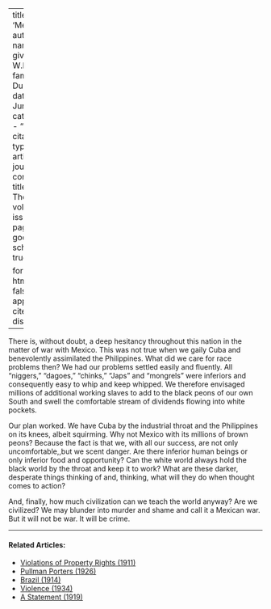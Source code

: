 
---
title: 'Mexico'
author:
  - name:
      given: W.E.B.
      family: Du Bois
date: Jun. 1914
categories: 
  - ""
citation: 
  type: article-journal
  container-title: The Crisis
  volume: 8
  issue: 2
  page: 79
google-scholar: true

format:
  html:
    toc: false
    appendix-cite-as: display
---



There is, without doubt, a deep hesitancy throughout this nation in the
matter of war with Mexico. This was not true when we gaily Cuba and
benevolently assimilated the Philippines. What did we care for race problems then? We had our problems settled easily and
fluently. All "niggers," "dagoes," "chinks," "Japs" and "mongrels" were
inferiors and consequently easy to whip and keep whipped. We therefore
envisaged millions of additional working slaves to add to the black
peons of our own South and swell the comfortable stream of dividends
flowing into white pockets.

Our plan worked. We have Cuba by the industrial throat and the
Philippines on its knees, albeit squirming. Why not Mexico with its
millions of brown peons? Because the fact is that we, with all our
success, are not only uncomfortable,,but we scent danger. Are there
inferior human beings or only inferior food and opportunity? Can the
white world always hold the black world by the throat and keep it to
work? What are these darker, desperate things thinking of and, thinking,
what will they do when thought comes to action?

And, finally, how much civilization can we teach the world anyway? Are
we civilized? We may blunder into murder and shame and call it a Mexican
war. But it will not be war. It will be crime.

<!-- Similar articles start here -->

<hr>
#### Related Articles:

* [Violations of Property Rights (1911)](/Volumes/02/01/violations.html)
* [Pullman Porters (1926)](/Volumes/31/03/pullman_porters.html)
* [Brazil (1914)](/Volumes/07/06/brazil.html)
* [Violence (1934)](/Volumes/41/05/violence.html)
* [A Statement (1919)](/Volumes/19/01/statement.html)

<!-- Similar articles end here -->